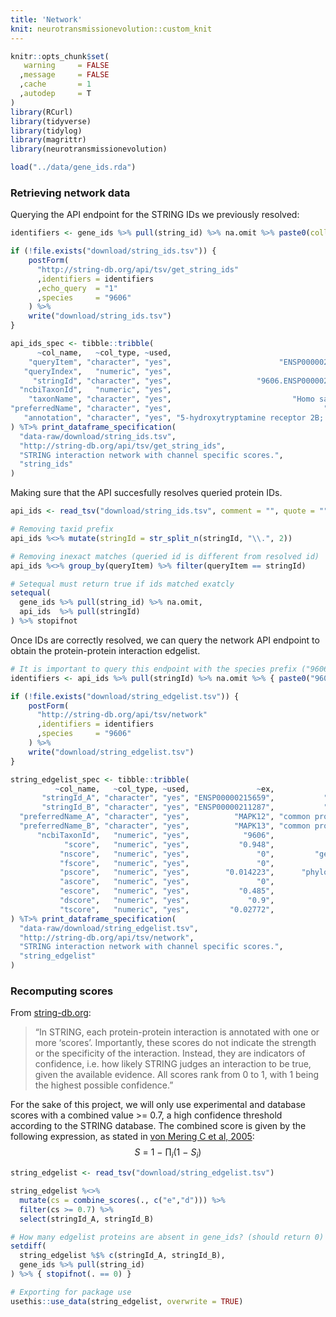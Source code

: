 ```yaml
---
title: 'Network'
knit: neurotransmissionevolution::custom_knit
---
```

```r
knitr::opts_chunk$set(
   warning     = FALSE
  ,message     = FALSE
  ,cache       = 1
  ,autodep     = T
) 
library(RCurl)
library(tidyverse)
library(tidylog)
library(magrittr)
library(neurotransmissionevolution)

load("../data/gene_ids.rda")
```

### Retrieving network data
Querying the API endpoint for the STRING IDs we previously resolved:
```r
identifiers <- gene_ids %>% pull(string_id) %>% na.omit %>% paste0(collapse="%0d")

if (!file.exists("download/string_ids.tsv")) {
    postForm(
      "http://string-db.org/api/tsv/get_string_ids"
      ,identifiers = identifiers
      ,echo_query  = "1"
      ,species     = "9606"
    ) %>%
    write("download/string_ids.tsv")
}
```
```r
api_ids_spec <- tibble::tribble(
      ~col_name,   ~col_type, ~used,                                      ~ex,                   ~desc,
    "queryItem", "character", "yes",                        "ENSP00000258400",          "queried term",
   "queryIndex",   "numeric", "yes",                                    "266", "index of queried term",
     "stringId", "character", "yes",                   "9606.ENSP00000258400",             "STRING ID",
  "ncbiTaxonId",   "numeric", "yes",                                   "9606",      "NCBI Taxonomy ID",
    "taxonName", "character", "yes",                           "Homo sapiens",          "species name",
"preferredName", "character", "yes",                                  "HTR2B",   "common protein name",
   "annotation", "character", "yes", "5-hydroxytryptamine receptor 2B; [...]",    "protein annotation"
) %T>% print_dataframe_specification(
  "data-raw/download/string_ids.tsv",
  "http://string-db.org/api/tsv/get_string_ids",
  "STRING interaction network with channel specific scores.",
  "string_ids"
)
```

Making sure that the API succesfully resolves queried protein IDs.
```r
api_ids <- read_tsv("download/string_ids.tsv", comment = "", quote = "")

# Removing taxid prefix
api_ids %<>% mutate(stringId = str_split_n(stringId, "\\.", 2))

# Removing inexact matches (queried id is different from resolved id)
api_ids %<>% group_by(queryItem) %>% filter(queryItem == stringId)

# Setequal must return true if ids matched exatcly
setequal(
  gene_ids %>% pull(string_id) %>% na.omit,
  api_ids  %>% pull(stringId)
) %>% stopifnot
```

Once IDs are correctly resolved, we can query the network API endpoint to obtain the protein-protein interaction edgelist.
```r
# It is important to query this endpoint with the species prefix ("9606.")
identifiers <- api_ids %>% pull(stringId) %>% na.omit %>% { paste0("9606.", ., collapse="%0d") }

if (!file.exists("download/string_edgelist.tsv")) {
    postForm(
      "http://string-db.org/api/tsv/network"
      ,identifiers = identifiers
      ,species     = "9606"
    ) %>%
    write("download/string_edgelist.tsv")
}
```
```r
string_edgelist_spec <- tibble::tribble(
          ~col_name,   ~col_type, ~used,               ~ex,                             ~desc,
       "stringId_A", "character", "yes", "ENSP00000215659",           "STRING ID (protein A)",
       "stringId_B", "character", "yes", "ENSP00000211287",           "STRING ID (protein B)",
  "preferredName_A", "character", "yes",          "MAPK12", "common protein name (protein A)",
  "preferredName_B", "character", "yes",          "MAPK13", "common protein name (protein B)",
      "ncbiTaxonId",   "numeric", "yes",            "9606",                "NCBI Taxonomy ID",
            "score",   "numeric", "yes",           "0.948",                  "combined score",
           "nscore",   "numeric", "yes",               "0",         "gene neighborhood score",
           "fscore",   "numeric", "yes",               "0",               "gene fusion score",
           "pscore",   "numeric", "yes",        "0.014223",      "phylogenetic profile score",
           "ascore",   "numeric", "yes",               "0",              "coexpression score",
           "escore",   "numeric", "yes",           "0.485",              "experimental score",
           "dscore",   "numeric", "yes",             "0.9",                  "database score",
           "tscore",   "numeric", "yes",         "0.02772",                "textmining score"
) %T>% print_dataframe_specification(
  "data-raw/download/string_edgelist.tsv",
  "http://string-db.org/api/tsv/network",
  "STRING interaction network with channel specific scores.",
  "string_edgelist"
)
```

### Recomputing scores
From [string-db.org](https://string-db.org/cgi/info.pl?footer_active_subpage=scores):

> "In STRING, each protein-protein interaction is annotated with one or more 'scores'.
Importantly, these scores do not indicate the strength or the specificity of the interaction. Instead, they are indicators of confidence, i.e. how likely STRING judges an interaction to be true, given the available evidence. All scores rank from 0 to 1, with 1 being the highest possible confidence."

For the sake of this project, we will only use experimental and database scores with a combined value >= 0.7, a high confidence threshold according to the STRING database. The combined score is given by the following expression, as stated in [von Mering C et al, 2005](https://doi.org/10.1093/nar/gki005):
$$S\ =\ 1\ {-}\ {{\prod}_{i}}\left(1\ {-}\ S_{i}\right)$$
```r
string_edgelist <- read_tsv("download/string_edgelist.tsv")

string_edgelist %<>%
  mutate(cs = combine_scores(., c("e","d"))) %>%
  filter(cs >= 0.7) %>%
  select(stringId_A, stringId_B)

# How many edgelist proteins are absent in gene_ids? (should return 0)
setdiff(
  string_edgelist %$% c(stringId_A, stringId_B),
  gene_ids %>% pull(string_id)
) %>% { stopifnot(. == 0) }

# Exporting for package use
usethis::use_data(string_edgelist, overwrite = TRUE)
```
